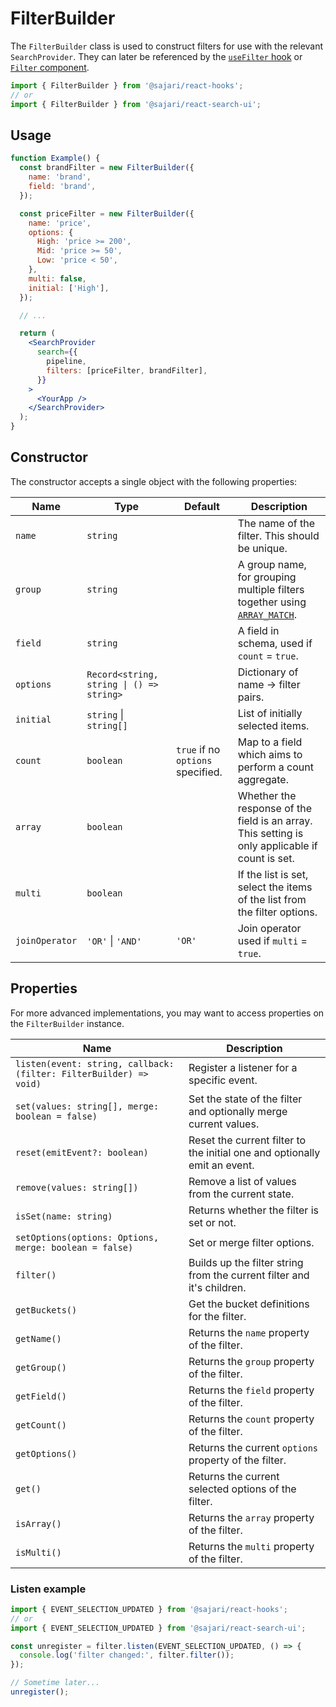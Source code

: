 
<SEO
  title="FilterBuilder"
  scope={scopes.classes}
  description="The FilterBuilder class is used to construct filters for use with the relevant SearchProvider."
/>

# FilterBuilder

The `FilterBuilder` class is used to construct filters for use with the relevant `SearchProvider`. They can later be referenced by the [`useFilter` hook](/hooks/usefilter) or [`Filter` component](/search-ui/filter).

```js
import { FilterBuilder } from '@sajari/react-hooks';
// or
import { FilterBuilder } from '@sajari/react-search-ui';
```

## Usage

```jsx live=false
function Example() {
  const brandFilter = new FilterBuilder({
    name: 'brand',
    field: 'brand',
  });

  const priceFilter = new FilterBuilder({
    name: 'price',
    options: {
      High: 'price >= 200',
      Mid: 'price >= 50',
      Low: 'price < 50',
    },
    multi: false,
    initial: ['High'],
  });

  // ...

  return (
    <SearchProvider
      search={{
        pipeline,
        filters: [priceFilter, brandFilter],
      }}
    >
      <YourApp />
    </SearchProvider>
  );
}
```

## Constructor

The constructor accepts a single object with the following properties:

| Name           | Type                                     | Default                           | Description                                                                                                                                 |
| -------------- | ---------------------------------------- | --------------------------------- | ------------------------------------------------------------------------------------------------------------------------------------------- |
| `name`         | `string`                                 |                                   | The name of the filter. This should be unique.                                                                                              |
| `group`        | `string`                                 |                                   | A group name, for grouping multiple filters together using [`ARRAY_MATCH`](https://docs.sajari.com/user-guide/integrating-search/filters/). |
| `field`        | `string`                                 |                                   | A field in schema, used if `count` = `true`.                                                                                                |
| `options`      | `Record<string, string \| () => string>` |                                   | Dictionary of name -> filter pairs.                                                                                                         |
| `initial`      | `string` \| `string[]`                   |                                   | List of initially selected items.                                                                                                           |
| `count`        | `boolean`                                | `true` if no `options` specified. | Map to a field which aims to perform a count aggregate.                                                                                     |
| `array`        | `boolean`                                |                                   | Whether the response of the field is an array. This setting is only applicable if count is set.                                             |
| `multi`        | `boolean`                                |                                   | If the list is set, select the items of the list from the filter options.                                                                   |
| `joinOperator` | `'OR'` \| `'AND'`                        | `'OR'`                            | Join operator used if `multi` = `true`.                                                                                                     |

## Properties

For more advanced implementations, you may want to access properties on the `FilterBuilder` instance.

| Name                                                               | Description                                                               |
| ------------------------------------------------------------------ | ------------------------------------------------------------------------- |
| `listen(event: string, callback: (filter: FilterBuilder) => void)` | Register a listener for a specific event.                                 |
| `set(values: string[], merge: boolean = false)`                    | Set the state of the filter and optionally merge current values.          |
| `reset(emitEvent?: boolean)`                                       | Reset the current filter to the initial one and optionally emit an event. |
| `remove(values: string[])`                                         | Remove a list of values from the current state.                           |
| `isSet(name: string)`                                              | Returns whether the filter is set or not.                                 |
| `setOptions(options: Options, merge: boolean = false)`             | Set or merge filter options.                                              |
| `filter()`                                                         | Builds up the filter string from the current filter and it's children.    |
| `getBuckets()`                                                     | Get the bucket definitions for the filter.                                |
| `getName()`                                                        | Returns the `name` property of the filter.                                |
| `getGroup()`                                                       | Returns the `group` property of the filter.                               |
| `getField()`                                                       | Returns the `field` property of the filter.                               |
| `getCount()`                                                       | Returns the `count` property of the filter.                               |
| `getOptions()`                                                     | Returns the current `options` property of the filter.                     |
| `get()`                                                            | Returns the current selected options of the filter.                       |
| `isArray()`                                                        | Returns the `array` property of the filter.                               |
| `isMulti()`                                                        | Returns the `multi` property of the filter.                               |

### Listen example

```js
import { EVENT_SELECTION_UPDATED } from '@sajari/react-hooks';
// or
import { EVENT_SELECTION_UPDATED } from '@sajari/react-search-ui';

const unregister = filter.listen(EVENT_SELECTION_UPDATED, () => {
  console.log('filter changed:', filter.filter());
});

// Sometime later...
unregister();
```
